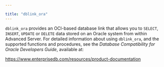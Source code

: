 ---

title: "dblink_ora"
---

<div id="dblink_ora" class="registered_link"></div>

`dblink_ora` provides an OCI-based database link that allows you to `SELECT`, `INSERT`, `UPDATE` or `DELETE` data stored on an Oracle system from within Advanced Server. For detailed information about using `dblink_ora`, and the supported functions and procedures, see the *Database Compatibility for Oracle Developers Guide*, available at:

https://www.enterprisedb.com/resources/product-documentation
